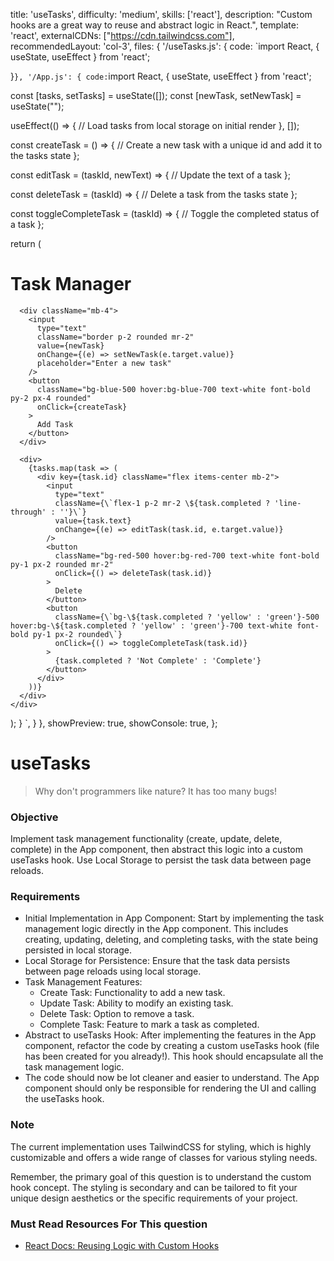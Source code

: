   title: 'useTasks',
  difficulty: 'medium',
  skills: ['react'],
  description:
    "Custom hooks are a great way to reuse and abstract logic in React.",
  template: 'react',
  externalCDNs: ["https://cdn.tailwindcss.com"],
  recommendedLayout: 'col-3',
  files: {
    '/useTasks.js': {
      code: `import React, { useState, useEffect } from 'react';

  
}`
},
    '/App.js': {
      code: `import React, { useState, useEffect } from 'react';

  const [tasks, setTasks] = useState([]);
  const [newTask, setNewTask] = useState("");

  useEffect(() => {
    // Load tasks from local storage on initial render
  }, []);

  const createTask = () => {
    // Create a new task with a unique id and add it to the tasks state
  };

  const editTask = (taskId, newText) => {
    // Update the text of a task
  };

  const deleteTask = (taskId) => {
    // Delete a task from the tasks state
  };

  const toggleCompleteTask = (taskId) => {
    // Toggle the completed status of a task
  };

  return (
    <div className="container mx-auto p-4">
      <h1 className="text-2xl font-bold mb-4">Task Manager</h1>

      <div className="mb-4">
        <input 
          type="text" 
          className="border p-2 rounded mr-2"
          value={newTask}
          onChange={(e) => setNewTask(e.target.value)}
          placeholder="Enter a new task"
        />
        <button 
          className="bg-blue-500 hover:bg-blue-700 text-white font-bold py-2 px-4 rounded"
          onClick={createTask}
        >
          Add Task
        </button>
      </div>

      <div>
        {tasks.map(task => (
          <div key={task.id} className="flex items-center mb-2">
            <input 
              type="text"
              className={\`flex-1 p-2 mr-2 \${task.completed ? 'line-through' : ''}\`}
              value={task.text}
              onChange={(e) => editTask(task.id, e.target.value)}
            />
            <button 
              className="bg-red-500 hover:bg-red-700 text-white font-bold py-1 px-2 rounded mr-2"
              onClick={() => deleteTask(task.id)}
            >
              Delete
            </button>
            <button 
              className={\`bg-\${task.completed ? 'yellow' : 'green'}-500 hover:bg-\${task.completed ? 'yellow' : 'green'}-700 text-white font-bold py-1 px-2 rounded\`}
              onClick={() => toggleCompleteTask(task.id)}
            >
              {task.completed ? 'Not Complete' : 'Complete'}
            </button>
          </div>
        ))}
      </div>
    </div>
  );
}
`,
    }
  },
  showPreview: true,
  showConsole: true,
};


# useTasks

> Why don't programmers like nature?
> It has too many bugs!

### Objective
Implement task management functionality (create, update, delete, complete) in the App component, then abstract this logic into a custom useTasks hook. Use Local Storage to persist the task data between page reloads.


### Requirements
- Initial Implementation in App Component: Start by implementing the task management logic directly in the App component. This includes creating, updating, deleting, and completing tasks, with the state being persisted in local storage.
- Local Storage for Persistence: Ensure that the task data persists between page reloads using local storage.
- Task Management Features:
  - Create Task: Functionality to add a new task.
  - Update Task: Ability to modify an existing task.
  - Delete Task: Option to remove a task.
  - Complete Task: Feature to mark a task as completed.
- Abstract to useTasks Hook: After implementing the features in the App component, refactor the code by creating a custom useTasks hook (file has been created for you already!). This hook should encapsulate all the task management logic.
- The code should now be lot cleaner and easier to understand. The App component should only be responsible for rendering the UI and calling the useTasks hook.

### Note
The current implementation uses TailwindCSS for styling, which is highly customizable and offers a wide range of classes for various styling needs.

Remember, the primary goal of this question is to understand the custom hook concept. The styling is secondary and can be tailored to fit your unique design aesthetics or the specific requirements of your project.

### Must Read Resources For This question
- <a target="_blank" href="https://react.dev/learn/reusing-logic-with-custom-hooks">React Docs: Reusing Logic with Custom Hooks</a>